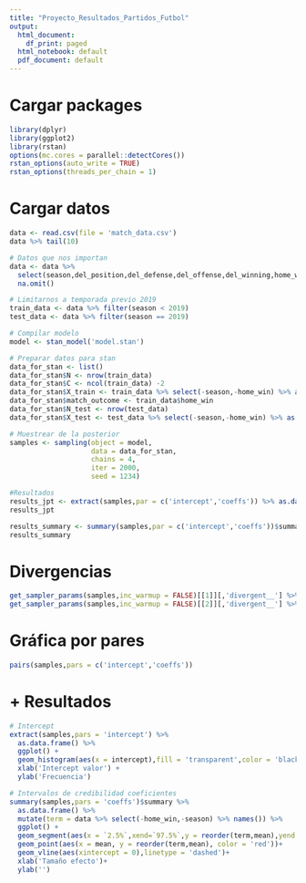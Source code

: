 ---
title: "Proyecto_Resultados_Partidos_Futbol"
output:
  html_document:
    df_print: paged
  html_notebook: default
  pdf_document: default
---

# Cargar packages 

```{r }
library(dplyr)
library(ggplot2)
library(rstan)
options(mc.cores = parallel::detectCores())
rstan_options(auto_write = TRUE)
rstan_options(threads_per_chain = 1)
```

# Cargar datos
```{r }
data <- read.csv(file = 'match_data.csv')
data %>% tail(10)
```

```{r }
# Datos que nos importan
data <- data %>%
  select(season,del_position,del_defense,del_offense,del_winning,home_win) %>%
  na.omit()
```

```{r }
# Limitarnos a temporada previo 2019
train_data <- data %>% filter(season < 2019)
test_data <- data %>% filter(season == 2019)
```



```{r }
# Compilar modelo
model <- stan_model('model.stan')
```


```{r }
# Preparar datos para stan
data_for_stan <- list()
data_for_stan$N <- nrow(train_data)
data_for_stan$C <- ncol(train_data) -2
data_for_stan$X_train <- train_data %>% select(-season,-home_win) %>% as.matrix()
data_for_stan$match_outcome <- train_data$home_win
data_for_stan$N_test <- nrow(test_data)
data_for_stan$X_test <- test_data %>% select(-season,-home_win) %>% as.matrix()
```

```{r }
# Muestrear de la posterior
samples <- sampling(object = model,
                    data = data_for_stan,
                    chains = 4,
                    iter = 2000,
                    seed = 1234)

```



```{r }
#Resultados
results_jpt <- extract(samples,par = c('intercept','coeffs')) %>% as.data.frame()
results_jpt
```

```{r }
results_summary <- summary(samples,par = c('intercept','coeffs'))$summary %>% as.data.frame()
results_summary
```

# Divergencias

```{r }
get_sampler_params(samples,inc_warmup = FALSE)[[1]][,'divergent__'] %>% sum()
get_sampler_params(samples,inc_warmup = FALSE)[[2]][,'divergent__'] %>% sum()
```
# Gráfica por pares
```{r }
pairs(samples,pars = c('intercept','coeffs'))
```

# + Resultados

```{r }
# Intercept
extract(samples,pars = 'intercept') %>%
  as.data.frame() %>%
  ggplot() +
  geom_histogram(aes(x = intercept),fill = 'transparent',color = 'black') + 
  xlab('Intercept valor') + 
  ylab('Frecuencia')

```

```{r }
# Intervalos de credibilidad coeficientes
summary(samples,pars = 'coeffs')$summary %>%
  as.data.frame() %>%
  mutate(term = data %>% select(-home_win,-season) %>% names()) %>%
  ggplot() + 
  geom_segment(aes(x = `2.5%`,xend=`97.5%`,y = reorder(term,mean),yend = reorder(term,mean)))+
  geom_point(aes(x = mean, y = reorder(term,mean), color = 'red'))+
  geom_vline(aes(xintercept = 0),linetype = 'dashed')+
  xlab('Tamaño efecto')+
  ylab('')

```














